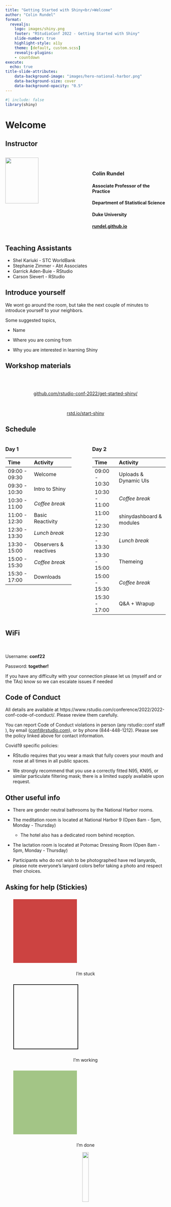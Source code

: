 ```yaml
---
title: "Getting Started with Shiny<br/>Welcome"
author: "Colin Rundel"
format: 
  revealjs:
    logo: images/shiny.png
    footer: "RStudioConf 2022 - Getting Started with Shiny"
    slide-number: true
    highlight-style: a11y
    theme: [default, custom.scss]
    revealjs-plugins:
    - countdown
execute:
  echo: true
title-slide-attributes:
    data-background-image: "images/hero-national-harbor.png"
    data-background-size: cover
    data-background-opacity: "0.5"
---
```


```r
#| include: false
library(shiny)
```

# Welcome

## Instructor

::: columns
::: {.column width="40%"}
![](images/colin-rundel.png){fig-align="center" width="75%"}
:::

::: {.column width="10%"}
:::

::: {.column width="50%"}
<br/>

### Colin Rundel

#### Associate Professor of the Practice

#### Department of Statistical Science

#### Duke University

#### [rundel.github.io](https://rundel.github.io)
:::
:::

## Teaching Assistants

-   Shel Kariuki - STC WorldBank
-   Stephanie Zimmer - Abt Associates
-   Garrick Aden-Buie - RStudio
-   Carson Sievert - RStudio

## Introduce yourself

We wont go around the room, but take the next couple of minutes to introduce yourself to your neighbors.

Some suggested topics,

* Name

* Where you are coming from

* Why you are interested in learning Shiny


<countdown time="300"/>


## Workshop materials

<br/><br/>

::: {.larger style="text-align: center;"}
[github.com/rstudio-conf-2022/get-started-shiny/](https://github.com/rstudio-conf-2022/get-started-shiny/)

<br/>

[rstd.io/start-shiny](https://rstd.io/start-shiny)
:::


## Schedule

::: {.small}
::: columns
::: {.column width="45%"}
### Day 1

| Time          | Activity         |
| :------------ | :--------------- |
| 09:00 - 09:30 | Welcome          |
| 09:30 - 10:30 | Intro to Shiny   |
| 10:30 - 11:00 | *Coffee break*   |
| 11:00 - 12:30 | Basic Reactivity |
| 12:30 - 13:30 | *Lunch break*    |
| 13:30 - 15:00 | Observers & reactives |
| 15:00 - 15:30 | *Coffee break*   |
| 15:30 - 17:00 | Downloads        |
:::

::: {.column width="5%"}
:::

::: {.column width="50%"}
### Day 2

| Time          | Activity         |
| :------------ | :--------------- |
| 09:00 - 10:30 | Uploads & Dynamic UIs |
| 10:30 - 11:00 | *Coffee break*   |
| 11:00 - 12:30 | shinydashboard & modules |
| 12:30 - 13:30 | *Lunch break*    |
| 13:30 - 15:00 | Themeing         |
| 15:00 - 15:30 | *Coffee break*   |
| 15:30 - 17:00 | Q&A + Wrapup     |
:::
:::
:::


## WiFi

:::{.r-stack}
:::{.larger}
<br/><br/>
Username: **conf22**

Password: **together!**
:::
:::


::: aside
If you have any difficulty with your connection please let us (myself and or the TAs) know so we can escalate issues if needed
:::



## Code of Conduct

All details are available at https://www.rstudio.com/conference/2022/2022-conf-code-of-conduct/. Please review them carefully.  

You can report Code of Conduct violations in person (any rstudio::conf staff ), by email ([conf@rstudio.com](mailto:conf@rstudio.com)), or by phone (844-448-1212). Please see the policy linked above for contact information.

Covid19 specific policies:

- RStudio requires that you wear a mask that fully covers your mouth and nose at all times in all public spaces. 

- We strongly recommend that you use a correctly fitted N95, KN95, or similar particulate filtering mask; there is a limited supply available upon request. 


## Other useful info

- There are gender neutral bathrooms by the National Harbor rooms.

- The meditation room is located at National Harbor 9 (Open 8am - 5pm, Monday - Thursday)
    - The hotel also has a dedicated room behind reception.
    
- The lactation room is located at Potomac Dressing Room (Open 8am - 5pm, Monday - Thursday) 

- Participants who do not wish to be photographed have red lanyards, please note everyone's lanyard colors befor taking a photo and respect their choices.


## Asking for help (Stickies)

::: {.r-hstack}

::: {style="text-align: center;"}
::: {data-id="box1" style="background: #CC4341; width: 200px; height: 200px; margin: 25px;"}
:::
I'm stuck
:::

::: {style="text-align: center;"}
::: {data-id="box2" style="border: 2px solid; width: 200px; height: 200px; margin: 25px;"}
:::
I'm working
:::

::: {style="text-align: center;"}
::: {data-id="box3" style="background: #A3C586; width: 200px; height: 200px; margin: 25px;"}
:::
I'm done
:::

:::

::: {.r-hstack}
::: {style="text-align: center;"}
![](images/hand.png){fig-align="center" width="20%"}
<br/>I have a general question
:::
:::

## Other communication (Discord)

You should have received an email with an invitation and instructions for joining the conference's discord server.

This workshop has a private channel under Workshops,

::: {.large style="text-align: center"}
#✨-getting-started-with-shiny
:::


This is a great place to ask questions, post resources, memes, or most anything else before, during, and after the workshop.



# Computational Environment

## RStudio Cloud

You can use the following link to join the workshops RStudio cloud space,

::: {style="text-align: center;"}
[bit.ly/conf2020_shiny_cloud](https://bit.ly/conf2020_shiny_cloud)
:::



<br/>

Once you have joined you can then select the `get-started-shiny` assignment, 

![](images/cloud_assignment.png){fig-align="center" width="60%"}

which should then create a copy and launch for you.

## Cloud session

If everything is working you should see something very close to the following,

![](images/cloud_session.png){fig-align="center" width="100%"}


## File organization

Project root:

* `slides/` - all slides and related materials

* `demos/` - sample code for each demo

* `exercises/` -  starter code for each exercise

* `exercises/solutions/` - sample solution code for each exercise 

* `data/` - example data sets used in demos and exercises



